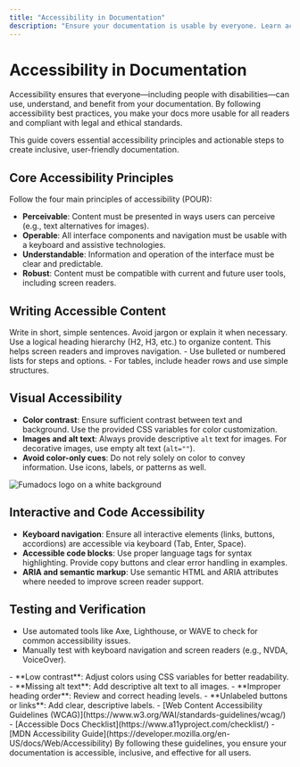 ```yaml
---
title: "Accessibility in Documentation"
description: "Ensure your documentation is usable by everyone. Learn accessibility best practices for technical docs, including structure, visuals, and code."
---
```


# Accessibility in Documentation

Accessibility ensures that everyone—including people with disabilities—can use, understand, and benefit from your documentation. By following accessibility best practices, you make your docs more usable for all readers and compliant with legal and ethical standards.

<Info>
This guide covers essential accessibility principles and actionable steps to create inclusive, user-friendly documentation.
</Info>

## Core Accessibility Principles

Follow the four main principles of accessibility (POUR):

- **Perceivable**: Content must be presented in ways users can perceive (e.g., text alternatives for images).
- **Operable**: All interface components and navigation must be usable with a keyboard and assistive technologies.
- **Understandable**: Information and operation of the interface must be clear and predictable.
- **Robust**: Content must be compatible with current and future user tools, including screen readers.

## Writing Accessible Content

<Steps>
<Step title="Use clear, direct language">
    Write in short, simple sentences. Avoid jargon or explain it when necessary.
</Step>
<Step title="Structure with headings">
    Use a logical heading hierarchy (H2, H3, etc.) to organize content. This helps screen readers and improves navigation.
</Step>
<Step title="Use lists and tables accessibly">
    - Use bulleted or numbered lists for steps and options.
    - For tables, include header rows and use simple structures.
</Step>
</Steps>

## Visual Accessibility

- **Color contrast**: Ensure sufficient contrast between text and background. Use the provided CSS variables for color customization.
- **Images and alt text**: Always provide descriptive `alt` text for images. For decorative images, use empty alt text (`alt=""`).
- **Avoid color-only cues**: Do not rely solely on color to convey information. Use icons, labels, or patterns as well.

<Frame caption="Example: Accessible image with descriptive alt text">
<img src="/images/fumadocs.jpeg" alt="Fumadocs logo on a white background" />
</Frame>

## Interactive and Code Accessibility

- **Keyboard navigation**: Ensure all interactive elements (links, buttons, accordions) are accessible via keyboard (Tab, Enter, Space).
- **Accessible code blocks**: Use proper language tags for syntax highlighting. Provide copy buttons and clear error handling in examples.
- **ARIA and semantic markup**: Use semantic HTML and ARIA attributes where needed to improve screen reader support.

## Testing and Verification

- Use automated tools like Axe, Lighthouse, or WAVE to check for common accessibility issues.
- Manually test with keyboard navigation and screen readers (e.g., NVDA, VoiceOver).

<AccordionGroup>
<Accordion title="Troubleshooting common accessibility issues">
- **Low contrast**: Adjust colors using CSS variables for better readability.
- **Missing alt text**: Add descriptive alt text to all images.
- **Improper heading order**: Review and correct heading levels.
- **Unlabeled buttons or links**: Add clear, descriptive labels.
</Accordion>
<Accordion title="Additional resources">
- [Web Content Accessibility Guidelines (WCAG)](https://www.w3.org/WAI/standards-guidelines/wcag/)
- [Accessible Docs Checklist](https://www.a11yproject.com/checklist/)
- [MDN Accessibility Guide](https://developer.mozilla.org/en-US/docs/Web/Accessibility)
</Accordion>
</AccordionGroup>

<Check>
By following these guidelines, you ensure your documentation is accessible, inclusive, and effective for all users.
</Check>
